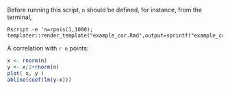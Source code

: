 Before running this script, `n` should be defined,
for instance, from the terminal,
```
Rscript -e 'n=rpois(1,1000); templater::render_template("example_cor.Rmd",output=sprintf("example_cor_%d.html",n))'
```

A correlation with `r n` points:
```r
x <- rnorm(n)
y <- x/2+rnorm(n)
plot( x, y )
abline(coef(lm(y~x)))
```

